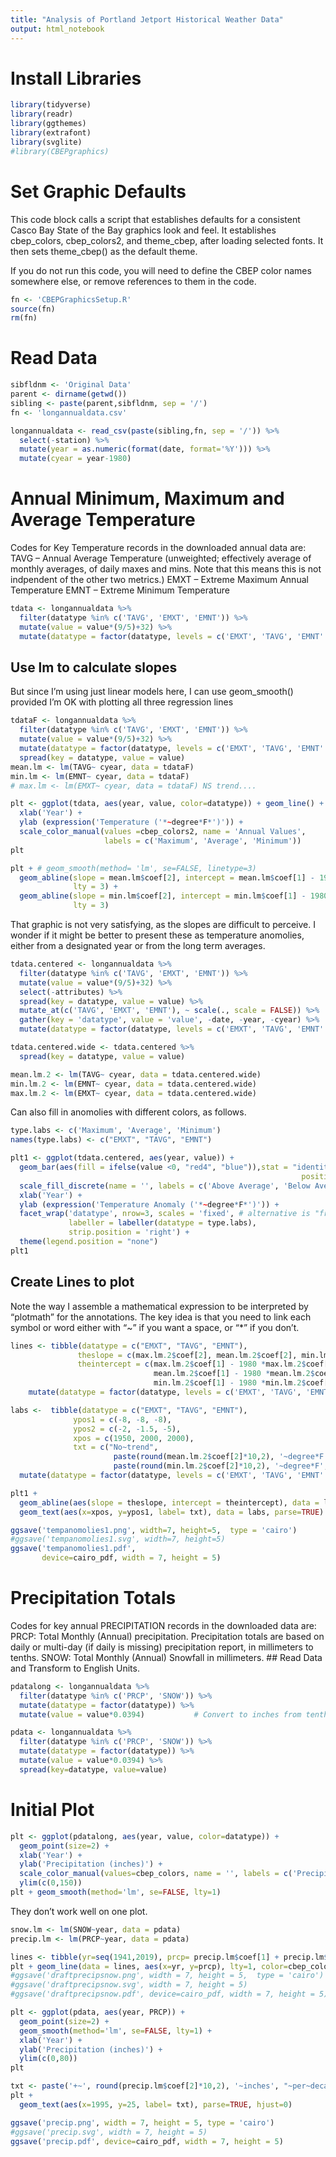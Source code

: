 ```yaml
---
title: "Analysis of Portland Jetport Historical Weather Data"
output: html_notebook
---
```


# Install Libraries
```r
library(tidyverse)
library(readr)
library(ggthemes)
library(extrafont)
library(svglite)
#library(CBEPgraphics)
```

# Set Graphic Defaults
This code block calls a script that establishes defaults for a consistent Casco Bay State of the Bay graphics look and feel.  It establishes cbep_colors, cbep_colors2, and theme_cbep, after loading selected fonts.  It then sets theme_cbep() as the default theme.

If you do not run this code, you will need to define the CBEP color names somewhere else, or remove references to them in the code.
```r
fn <- 'CBEPGraphicsSetup.R'
source(fn)
rm(fn)
```

# Read Data
```r
sibfldnm <- 'Original Data'
parent <- dirname(getwd())
sibling <- paste(parent,sibfldnm, sep = '/')
fn <- 'longannualdata.csv'

longannualdata <- read_csv(paste(sibling,fn, sep = '/')) %>%
  select(-station) %>%
  mutate(year = as.numeric(format(date, format='%Y'))) %>%
  mutate(cyear = year-1980)
```

# Annual Minimum, Maximum and Average Temperature
Codes for Key Temperature records in the downloaded annual data are:
TAVG  -- Annual Average Temperature (unweighted; effectively average of monthly averages, of daily maxes and mins.  Note that this means this is not indpendent of the other two metrics.)
EMXT  -- Extreme Maximum Annual Temperature
EMNT  -- Extreme Minimum Temperature

```r
tdata <- longannualdata %>%
  filter(datatype %in% c('TAVG', 'EMXT', 'EMNT')) %>%
  mutate(value = value*(9/5)+32) %>%
  mutate(datatype = factor(datatype, levels = c('EMXT', 'TAVG', 'EMNT' )))
```

## Use lm to calculate slopes
But since I'm using just linear models here, I can use geom_smooth() provided I'm OK with plotting all three regression lines
```r
tdataF <- longannualdata %>%
  filter(datatype %in% c('TAVG', 'EMXT', 'EMNT')) %>%
  mutate(value = value*(9/5)+32) %>%
  mutate(datatype = factor(datatype, levels = c('EMXT', 'TAVG', 'EMNT' ))) %>%
  spread(key = datatype, value = value)
mean.lm <- lm(TAVG~ cyear, data = tdataF)
min.lm <- lm(EMNT~ cyear, data = tdataF)
# max.lm <- lm(EMXT~ cyear, data = tdataF) NS trend....
```

```r
plt <- ggplot(tdata, aes(year, value, color=datatype)) + geom_line() +
  xlab('Year') +
  ylab (expression('Temperature ('*~degree*F*')')) +
  scale_color_manual(values =cbep_colors2, name = 'Annual Values',
                     labels = c('Maximum', 'Average', 'Minimum'))
plt
```


```r
plt + # geom_smooth(method= 'lm', se=FALSE, linetype=3)
  geom_abline(slope = mean.lm$coef[2], intercept = mean.lm$coef[1] - 1980 *mean.lm$coef[2],
              lty = 3) +
  geom_abline(slope = min.lm$coef[2], intercept = min.lm$coef[1] - 1980 *min.lm$coef[2],
              lty = 3)

```
That graphic is not very satisfying, as the slopes are difficult to perceive.  I wonder if it might be better to present these as temperature anomolies, either from a designated year or from the long term averages.


```r
tdata.centered <- longannualdata %>%
  filter(datatype %in% c('TAVG', 'EMXT', 'EMNT')) %>%
  mutate(value = value*(9/5)+32) %>%
  select(-attributes) %>%
  spread(key = datatype, value = value) %>%
  mutate_at(c('TAVG', 'EMXT', 'EMNT'), ~ scale(., scale = FALSE)) %>%
  gather(key = 'datatype', value = 'value', -date, -year, -cyear) %>%
  mutate(datatype = factor(datatype, levels = c('EMXT', 'TAVG', 'EMNT' ))) 

tdata.centered.wide <- tdata.centered %>%
  spread(key = datatype, value = value)

mean.lm.2 <- lm(TAVG~ cyear, data = tdata.centered.wide)
min.lm.2 <- lm(EMNT~ cyear, data = tdata.centered.wide)
max.lm.2 <- lm(EMXT~ cyear, data = tdata.centered.wide)
```

Can also fill in anomolies with different colors, as follows.
```r
type.labs <- c('Maximum', 'Average', 'Minimum')
names(type.labs) <- c("EMXT", "TAVG", "EMNT")

plt1 <- ggplot(tdata.centered, aes(year, value)) + 
  geom_bar(aes(fill = ifelse(value <0, "red4", "blue")),stat = "identity",
                                                                 position = "identity") +
  scale_fill_discrete(name = '', labels = c('Above Average', 'Below Average')) +
  xlab('Year') +
  ylab (expression('Temperature Anomaly ('*~degree*F*')')) +
  facet_wrap('datatype', nrow=3, scales = 'fixed', # alternative is "free_y"
             labeller = labeller(datatype = type.labs),
             strip.position = 'right') +
  theme(legend.position = "none")
plt1
```

## Create Lines to plot
Note the way I assemble a mathematical expression to be interpreted by "plotmath" for the annotations.  The key idea is that you need to link each symbol or word either with "~" if you want a space, or "*" if you don't.
```r

lines <- tibble(datatype = c("EMXT", "TAVG", "EMNT"),
               theslope = c(max.lm.2$coef[2], mean.lm.2$coef[2], min.lm.2$coef[2]),
               theintercept = c(max.lm.2$coef[1] - 1980 *max.lm.2$coef[2],
                                mean.lm.2$coef[1] - 1980 *mean.lm.2$coef[2],
                                min.lm.2$coef[1] - 1980 *min.lm.2$coef[2])) %>%
    mutate(datatype = factor(datatype, levels = c('EMXT', 'TAVG', 'EMNT' ))) 

labs <-  tibble(datatype = c("EMXT", "TAVG", "EMNT"),
              ypos1 = c(-8, -8, -8),
              ypos2 = c(-2, -1.5, -5),
              xpos = c(1950, 2000, 2000),
              txt = c("No~trend",
                       paste(round(mean.lm.2$coef[2]*10,2), '~degree*F', "~per~decade"),
                       paste(round(min.lm.2$coef[2]*10,2), '~degree*F', "~per~decade")) ) %>%
  mutate(datatype = factor(datatype, levels = c('EMXT', 'TAVG', 'EMNT' ))) 
```



```r
plt1 +
  geom_abline(aes(slope = theslope, intercept = theintercept), data = lines, lty = 1, alpha = 0.75) +
  geom_text(aes(x=xpos, y=ypos1, label= txt), data = labs, parse=TRUE)

ggsave('tempanomolies1.png', width=7, height=5,  type = 'cairo')
#ggsave('tempanomolies1.svg', width=7, height=5)
ggsave('tempanomolies1.pdf',
       device=cairo_pdf, width = 7, height = 5)
```

# Precipitation Totals
Codes for key annual PRECIPITATION records in the downloaded data are:
PRCP:  Total Monthly (Annual) precipitation. Precipitation totals are based on daily or multi-day (if daily is missing) precipitation report, in millimeters to tenths.
SNOW:  Total Monthly (Annual) Snowfall in millimeters.
## Read Data and Transform to English Units.
```r
pdatalong <- longannualdata %>%
  filter(datatype %in% c('PRCP', 'SNOW')) %>%
  mutate(datatype = factor(datatype)) %>%
  mutate(value = value*0.0394)           # Convert to inches from tenths of mm

pdata <- longannualdata %>%
  filter(datatype %in% c('PRCP', 'SNOW')) %>%
  mutate(datatype = factor(datatype)) %>%
  mutate(value = value*0.0394) %>%
  spread(key=datatype, value=value)
```

# Initial Plot
```r
plt <- ggplot(pdatalong, aes(year, value, color=datatype)) + 
  geom_point(size=2) +
  xlab('Year') +
  ylab('Precipitation (inches)') +
  scale_color_manual(values=cbep_colors, name = '', labels = c('Precipitation', 'Snow')) +
  ylim(c(0,150))
plt + geom_smooth(method='lm', se=FALSE, lty=1) 
```
They don't work well on one plot.
```r
snow.lm <- lm(SNOW~year, data = pdata)
precip.lm <- lm(PRCP~year, data = pdata)
```

```r
lines <- tibble(yr=seq(1941,2019), prcp= precip.lm$coef[1] + precip.lm$coef[2]*seq(1941,2019))
plt + geom_line(data = lines, aes(x=yr, y=prcp), lty=1, color=cbep_colors[1])
#ggsave('draftprecipsnow.png', width = 7, height = 5,  type = 'cairo')
#ggsave('draftprecipsnow.svg', width = 7, height = 5)
#ggsave('draftprecipsnow.pdf', device=cairo_pdf, width = 7, height = 5)
```

```r
plt <- ggplot(pdata, aes(year, PRCP)) + 
  geom_point(size=2) +
  geom_smooth(method='lm', se=FALSE, lty=1) +
  xlab('Year') +
  ylab('Precipitation (inches)') +
  ylim(c(0,80)) 
plt
```

```r
txt <- paste('+~', round(precip.lm$coef[2]*10,2), '~inches', "~per~decade")
plt + 
  geom_text(aes(x=1995, y=25, label= txt), parse=TRUE, hjust=0)

ggsave('precip.png', width = 7, height = 5, type = 'cairo')
#ggsave('precip.svg', width = 7, height = 5)
ggsave('precip.pdf', device=cairo_pdf, width = 7, height = 5)
```



